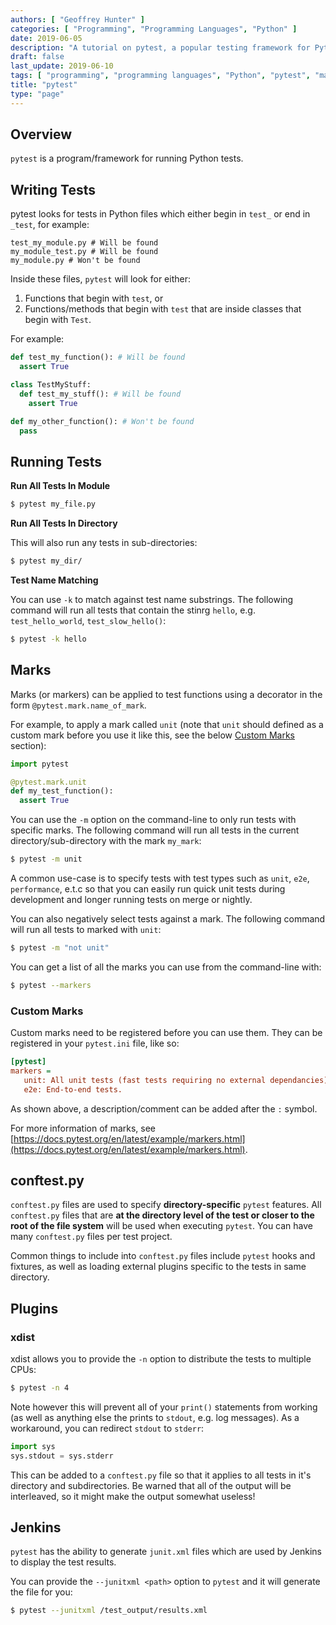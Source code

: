 ```yaml
---
authors: [ "Geoffrey Hunter" ]
categories: [ "Programming", "Programming Languages", "Python" ]
date: 2019-06-05
description: "A tutorial on pytest, a popular testing framework for Python."
draft: false
last_update: 2019-06-10
tags: [ "programming", "programming languages", "Python", "pytest", "marks", "markers", "Jenkins", "tests", "testing", "unit tests", "conftest.py", "xdist" ]
title: "pytest"
type: "page"
---
```


## Overview

`pytest` is a program/framework for running Python tests.

## Writing Tests

pytest looks for tests in Python files which either begin in `test_` or end in `_test`, for example:

```text
test_my_module.py # Will be found
my_module_test.py # Will be found
my_module.py # Won't be found
```

Inside these files, `pytest` will look for either:

1. Functions that begin with `test`, or
2. Functions/methods that begin with `test` that are inside classes that begin with `Test`.

For example:

```python
def test_my_function(): # Will be found
  assert True

class TestMyStuff:
  def test_my_stuff(): # Will be found
    assert True

def my_other_function(): # Won't be found
  pass
```

## Running Tests

**Run All Tests In Module**

```sh
$ pytest my_file.py
```

**Run All Tests In Directory**

This will also run any tests in sub-directories:

```sh
$ pytest my_dir/
```

**Test Name Matching**

You can use `-k` to match against test name substrings. The following command will run all tests that contain the stinrg `hello`, e.g. `test_hello_world`, `test_slow_hello()`:

```sh
$ pytest -k hello
```

## Marks

Marks (or markers) can be applied to test functions using a decorator in the form `@pytest.mark.name_of_mark`.

For example, to apply a mark called `unit` (note that `unit` should defined as a custom mark before you use it like this, see the below [Custom Marks](#custom-marks) section):

```python
import pytest

@pytest.mark.unit
def my_test_function():
  assert True
```

You can use the `-m` option on the command-line to only run tests with specific marks. The following command will run all tests in the current directory/sub-directory with the mark `my_mark`:

```sh
$ pytest -m unit
```

A common use-case is to specify tests with test types such as `unit`, `e2e`, `performance`, e.t.c so that you can easily run quick unit tests during development and longer running tests on merge or nightly.

You can also negatively select tests against a mark. The following command will run all tests to marked with `unit`:

```sh
$ pytest -m "not unit"
```

You can get a list of all the marks you can use from the command-line with:

```sh
$ pytest --markers
```

### Custom Marks

Custom marks need to be registered before you can use them. They can be registered in your `pytest.ini` file, like so:

```ini
[pytest]
markers =
   unit: All unit tests (fast tests requiring no external dependancies).
   e2e: End-to-end tests.
```

As shown above, a description/comment can be added after the `:` symbol.

For more information of marks, see [https://docs.pytest.org/en/latest/example/markers.html](https://docs.pytest.org/en/latest/example/markers.html).

## conftest.py

`conftest.py` files are used to specify **directory-specific** `pytest` features. All `conftest.py` files that are **at the directory level of the test or closer to the root of the file system** will be used when executing `pytest`. You can have many `conftest.py` files per test project.

Common things to include into `conftest.py` files include `pytest` hooks and fixtures, as well as loading external plugins specific to the tests in same directory.

## Plugins

### xdist

xdist allows you to provide the `-n` option to distribute the tests to multiple CPUs:

```bash
$ pytest -n 4
```

Note however this will prevent all of your `print()` statements from working (as well as anything else the prints to `stdout`, e.g. log messages). As a workaround, you can redirect `stdout` to `stderr`:

```python
import sys
sys.stdout = sys.stderr
```

This can be added to a `conftest.py` file so that it applies to all tests in it's directory and subdirectories. Be warned that all of the output will be interleaved, so it might make the output somewhat useless!

## Jenkins

`pytest` has the ability to generate `junit.xml` files which are used by Jenkins to display the test results.

You can provide the `--junitxml <path>` option to `pytest` and it will generate the file for you:

```sh
$ pytest --junitxml /test_output/results.xml
```